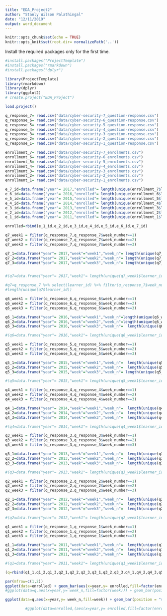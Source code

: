 ---
title: "EDA_Project2"
author: "Stanly Wilson Palathingal"
date: "12/11/2019"
output: word_document
---

```{r setup, include=FALSE}
knitr::opts_chunk$set(echo = TRUE)
knitr::opts_knit$set(root.dir= normalizePath('..'))
```

Install the required packages only for the first time.
```{r Installation of packages, message=FALSE}
#install.packages("ProjectTemplate")
#install.packages("rmarkdown")
#install.packages("dplyr")
```

```{r Load library and create the project, message=FALSE}
library(ProjectTemplate)
library(rmarkdown)
library(dplyr)
library(ggplot2)
# create.project("EDA_Project")
```

```{r Setting of working directory and load project}
load.project()
```

```{r Loading the question response dataset}
q_response_7= read.csv("data/cyber-security-7_question-response.csv")
q_response_6= read.csv("data/cyber-security-6_question-response.csv")
q_response_5= read.csv("data/cyber-security-5_question-response.csv")
q_response_4= read.csv("data/cyber-security-4_question-response.csv")
q_response_3= read.csv("data/cyber-security-3_question-response.csv")
q_response_2= read.csv("data/cyber-security-2_question-response.csv")
q_response_1= read.csv("data/cyber-security-1_question-response.csv")

```


```{r loading the enrollment data}
enrollment_7= read.csv("data/cyber-security-7_enrolments.csv")
enrollment_6= read.csv("data/cyber-security-6_enrolments.csv")
enrollment_5= read.csv("data/cyber-security-5_enrolments.csv")
enrollment_4= read.csv("data/cyber-security-4_enrolments.csv")
enrollment_3= read.csv("data/cyber-security-3_enrolments.csv")
enrollment_2= read.csv("data/cyber-security-2_enrolments.csv")
enrollment_1= read.csv("data/cyber-security-1_enrolments.csv")
```

```{r extracting the id from enrollment data}
e_7_id=data.frame("year"= 2017,"enrolled"= length(unique(enrollment_7$learner_id)))
e_6_id=data.frame("year"= 2016,"enrolled"= length(unique(enrollment_6$learner_id)))
e_5_id=data.frame("year"= 2015,"enrolled"= length(unique(enrollment_5$learner_id)))
e_4_id=data.frame("year"= 2014,"enrolled"= length(unique(enrollment_4$learner_id)))
e_3_id=data.frame("year"= 2013,"enrolled"= length(unique(enrollment_3$learner_id)))
e_2_id=data.frame("year"= 2012,"enrolled"= length(unique(enrollment_2$learner_id)))
e_1_id=data.frame("year"= 2011,"enrolled"= length(unique(enrollment_1$learner_id)))

enrolled=rbind(e_1_id,e_2_id,e_3_id,e_4_id,e_5_id,e_6_id,e_7_id)
```


```{r Extracting the data from 7}
q7_week1 = filter(q_response_7,q_response_7$week_number==1)
q7_week2 = filter(q_response_7,q_response_7$week_number==2)
q7_week3 = filter(q_response_7,q_response_7$week_number==3)

q7_1=data.frame("year"= 2017,"week"="week1","week_n"= length(unique(q7_week1$learner_id)))
q7_2=data.frame("year"= 2017,"week"="week2","week_n"= length(unique(q7_week2$learner_id)))
q7_3=data.frame("year"= 2017,"week"="week3","week_n"= length(unique(q7_week3$learner_id)))


#(q7=data.frame("year"= 2017,"week1"= length(unique(q7_week1$learner_id)), "week2"= length(unique(q7_week2$learner_id)), "week3"= length(unique(q7_week3$learner_id))))

#q7=q_response_7 %>% select(learner_id) %>% filter(q_response_7$week_number==1)
#length(unique(q7$learner_id))

```




```{r Extracting the data from 6}
q6_week1 = filter(q_response_6,q_response_6$week_number==1)
q6_week2 = filter(q_response_6,q_response_6$week_number==2)
q6_week3 = filter(q_response_6,q_response_6$week_number==3)

q6_1=data.frame("year"= 2016,"week"="week1","week_n"=length(unique(q6_week1$learner_id)))
q6_2=data.frame("year"= 2016,"week"="week2","week_n"=length(unique(q6_week2$learner_id)))
q6_3=data.frame("year"= 2016,"week"="week3","week_n"=  length(unique(q6_week3$learner_id)))

#(q6=data.frame("year"= 2016,"week1"= length(unique(q6_week1$learner_id)), "week2"= length(unique(q6_week2$learner_id)), "week3"= length(unique(q6_week3$learner_id))))

```

```{r Extracting the data from 5}
q5_week1 = filter(q_response_5,q_response_5$week_number==1)
q5_week2 = filter(q_response_5,q_response_5$week_number==2)
q5_week3 = filter(q_response_5,q_response_5$week_number==3)

q5_1=data.frame("year"= 2015,"week"="week1","week_n"=  length(unique(q5_week1$learner_id)))
q5_2=data.frame("year"= 2015,"week"="week2","week_n"=  length(unique(q5_week2$learner_id)))
q5_3=data.frame("year"= 2015,"week"="week3","week_n"= length(unique(q5_week3$learner_id)))

#(q5=data.frame("year"= 2015,"week1"= length(unique(q5_week1$learner_id)), "week2"= length(unique(q5_week2$learner_id)), "week3"= length(unique(q5_week3$learner_id))))
```

```{r Extracting the data from 4}
q4_week1 = filter(q_response_4,q_response_4$week_number==1)
q4_week2 = filter(q_response_4,q_response_4$week_number==2)
q4_week3 = filter(q_response_4,q_response_4$week_number==3)

q4_1=data.frame("year"= 2014,"week"="week1","week_n"=  length(unique(q4_week1$learner_id)))
q4_2=data.frame("year"= 2014,"week"="week2","week_n"=  length(unique(q4_week2$learner_id)))
q4_3=data.frame("year"= 2014,"week"="week3","week_n"=  length(unique(q4_week3$learner_id)))

#(q4=data.frame("year"= 2014,"week1"= length(unique(q4_week1$learner_id)), "week2"= length(unique(q4_week2$learner_id)), "week3"= length(unique(q4_week3$learner_id))))

```


```{r Extracting the data from 3}
q3_week1 = filter(q_response_3,q_response_3$week_number==1)
q3_week2 = filter(q_response_3,q_response_3$week_number==2)
q3_week3 = filter(q_response_3,q_response_3$week_number==3)

q3_1=data.frame("year"= 2013,"week"="week1","week_n"=  length(unique(q3_week1$learner_id)))
q3_2=data.frame("year"= 2013,"week"="week2","week_n"=  length(unique(q3_week2$learner_id)))
q3_3=data.frame("year"= 2013,"week"="week3","week_n"=  length(unique(q3_week3$learner_id)))

#(q3=data.frame("year"= 2013,"week1"= length(unique(q3_week1$learner_id)), "week2"= length(unique(q3_week2$learner_id)), "week3"= length(unique(q3_week3$learner_id))))

```


```{r Extracting the data from 2}
q2_week1 = filter(q_response_2,q_response_2$week_number==1)
q2_week2 = filter(q_response_2,q_response_2$week_number==2)
q2_week3 = filter(q_response_2,q_response_2$week_number==3)

q2_1=data.frame("year"= 2012,"week"="week1","week_n"=  length(unique(q2_week1$learner_id)))
q2_2=data.frame("year"= 2012,"week"="week2","week_n"=  length(unique(q2_week2$learner_id)))
q2_3=data.frame("year"= 2012,"week"="week3","week_n"=  length(unique(q2_week3$learner_id)))

#(q2=data.frame("year"= 2012,"week1"= length(unique(q2_week1$learner_id)), "week2"= length(unique(q2_week2$learner_id)), "week3"= length(unique(q2_week3$learner_id))))
```


```{r Extracting the data from 1}
q1_week1 = filter(q_response_1,q_response_1$week_number==1)
q1_week2 = filter(q_response_1,q_response_1$week_number==2)
q1_week3 = filter(q_response_1,q_response_1$week_number==3)

q1_1=data.frame("year"= 2011,"week"="week1","week_n"=  length(unique(q1_week1$learner_id)))
q1_2=data.frame("year"= 2011,"week"="week2","week_n"=  length(unique(q1_week2$learner_id)))
q1_3=data.frame("year"= 2011,"week"="week3","week_n"=  length(unique(q1_week3$learner_id)))

#(q1=data.frame("year"= 2011,"week1"= length(unique(q1_week1$learner_id)), "week2"= length(unique(q1_week2$learner_id)), "week3"= length(unique(q1_week3$learner_id))))
```

```{r combining of the q_respose table, fig.height=6,fig.width= 10}
(q=rbind(q1_1,q1_2,q1_3,q2_1,q2_2,q2_3,q3_1,q3_2,q3_3,q4_1,q4_2,q4_3,q5_1,q5_2,q5_3,q6_1,q6_2,q6_3,q7_1,q7_2,q7_3))

par(mfrow=c(1,2))
ggplot(data=enrolled) + geom_bar(aes(x=year,y= enrolled,fill=factor(enrolled)), stat = "identity") 
#ggplot(data=q,aes(x=year,y= week_n,fill=factor(week))) + geom_bar(position = "stack", stat = "identity")

ggplot(data=q,aes(x=year,y= week_n,fill=week)) + geom_bar(position = "stack", stat = "identity") + geom_text(aes(y=week_n, label = week_n),position = position_stack(vjust = 0.5))

         #ggplot(data=enrolled,(aes(x=year,y= enrolled,fill=factor(enrolled),stat = "identity"))) + geom_text(aes(y=enrolled, label = enrolled))

```

